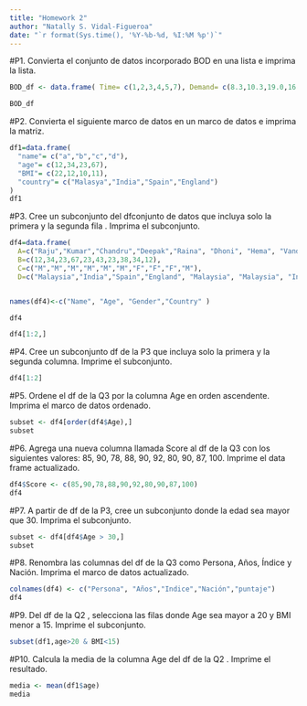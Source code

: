 ```yaml
---
title: "Homework 2"
author: "Natally S. Vidal-Figueroa"
date: "`r format(Sys.time(), '%Y-%b-%d, %I:%M %p')`"
---
```


#P1. Convierta el conjunto de datos incorporado BOD en una lista e imprima la lista.

```r
BOD_df <- data.frame( Time= c(1,2,3,4,5,7), Demand= c(8.3,10.3,19.0,16.0,15.6,19.8))

BOD_df
```

#P2. Convierta el siguiente marco de datos en un marco de datos e imprima la matriz. 
```r
df1=data.frame(
  "name"= c("a","b","c","d"),
  "age"= c(12,34,23,67),
  "BMI"= c(22,12,10,11),
  "country"= c("Malasya","India","Spain","England")
)
df1

```

#P3. Cree un subconjunto del dfconjunto de datos que incluya solo la primera y la segunda fila . Imprima el subconjunto.
```r
df4=data.frame(
  A=c("Raju","Kumar","Chandru","Deepak","Raina", "Dhoni", "Hema", "Vandana", "Bela","Anand" ),
  B=c(12,34,23,67,23,43,23,38,34,12),
  C=c("M","M","M","M","M","M","F","F","F","M"),
  D=c("Malaysia","India","Spain","England", "Malaysia", "Malaysia", "India", "Egypt", "Italy", "Peru"))


names(df4)<-c("Name", "Age", "Gender","Country" )

df4

df4[1:2,]

```

#P4. Cree un subconjunto df de la P3 que incluya solo la primera y la segunda columna. Imprime el subconjunto.

```r
df4[1:2]
```
#P5. Ordene el df de la Q3 por la columna Age en orden ascendente. Imprima el marco de datos ordenado.

```r

subset <- df4[order(df4$Age),]
subset
```

#P6. Agrega una nueva columna llamada Score al df de la Q3 con los siguientes valores: 85, 90, 78, 88, 90, 92, 80, 90, 87, 100. Imprime el data frame actualizado.
```r
df4$Score <- c(85,90,78,88,90,92,80,90,87,100)
df4
```

#P7. A partir de df de la P3, cree un subconjunto donde la edad sea mayor que 30. Imprima el subconjunto.

```r
subset <- df4[df4$Age > 30,]
subset
```

#P8. Renombra las columnas del df de la Q3 como Persona, Años, Índice y Nación. Imprima el marco de datos actualizado.

```r
colnames(df4) <- c("Persona", "Años","Indice","Nación","puntaje")
df4
```

#P9. Del df de la Q2 , selecciona las filas donde Age sea mayor a 20 y BMI menor a 15. Imprime el subconjunto.
```r
subset(df1,age>20 & BMI<15)

```
#P10. Calcula la media de la columna Age del df de la Q2 . Imprime el resultado.
```r
media <- mean(df1$age)
media
```

